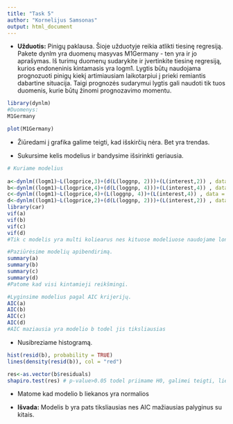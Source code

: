 ```yaml
---
title: "Task 5"
author: "Kornelijus Samsonas"
output: html_document
---
```

* **Užduotis:** Pinigų paklausa. Šioje užduotyje reikia atlikti tiesinę regresiją. Pakete dynlm yra duomenų masyvas M1Germany - ten yra ir jo aprašymas. Iš turimų duomenų sudarykite ir įvertinkite tiesinę regresiją, kurios endoneninis kintamasis yra logm1. Lygtis būtų naudojama prognozuoti pinigų kiekį artimiausiam laikotarpiui į prieki remiantis dabartine situacija. Taigi prognozės sudarymui lygtis gali naudoti tik tuos duomenis, kurie būtų žinomi prognozavimo momentu.

```r
library(dynlm)
#Duomenys:
M1Germany

```

```r
plot(M1Germany)
```

* Žiūredami į grafika galime teigti, kad išskirčių nėra. Bet yra trendas.

* Sukursime kelis modelius ir bandysime išsirinkti geriausia.
```r
# Kuriame modelius
 
a<-dynlm((logm1)~L(logprice,3)+(d(L(loggnp, 2)))+(L(interest,2)) , data = M1Germany, start = c(1960, 1), end= c(1996,3 ))
b<-dynlm((logm1)~L(logprice,4)+(d(L(loggnp, 4)))+(L(interest,4)) , data = M1Germany, start = c(1960, 1), end= c(1996,3 ))
c<-dynlm((logm1)~L(logprice,4)+(L(loggnp, 4))+(L(interest,4)) , data = M1Germany, start = c(1960, 1), end= c(1996,3 ))
d<-dynlm((logm1)~L(logprice,2)+(d(L(loggnp, 2)))+(L(interest,2)) , data = M1Germany, start = c(1960, 1), end= c(1996,3 ))
library(car)
vif(a)
vif(b)
vif(c)
vif(d)
#Tik c modelis yra multi koliearus nes kituose modeliuose naudojame longgnp skirtuma, kad pasalintume trenda.

#Paziūrėsime modelių apibendirimą.
summary(a)
summary(b)
summary(c)
summary(d)
#Patome kad visi kintamieji reikšmingi.

#Lyginsime modelius pagal AIC krijerijų.
AIC(a)
AIC(b)
AIC(c)
AIC(d)
#AIC maziausia yra modelio b todel jis tiksliausias
```

* Nusibreziame histogramą.
```r
hist(resid(b), probability = TRUE)
lines(density(resid(b)), col = "red")

res<-as.vector(b$residuals)
shapiro.test(res) # p-value>0.05 todel priimame H0, galimei teigti, liekanos normalios.
```
* Matome kad modelio b liekanos yra normalios

* **Išvada:** Modelis b yra pats tiksliausias nes AIC mažiausias palyginus su kitais. 
